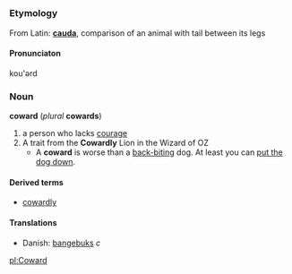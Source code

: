 =={{en}}==
=== Etymology ===
From Latin: '''[[cauda]]''', comparison of an animal with tail between its legs

==== Pronunciaton ====
kou'ərd

===Noun===
'''coward''' (''plural'' '''cowards''')

#a person who lacks [[courage]]
#A trait from the '''Cowardly''' Lion in the Wizard of OZ
#* A '''coward''' is worse than a [[back-biting]] dog. At least you can [[put the dog down]].

====Derived terms====
*[[cowardly]]

====Translations====
*Danish: [[bangebuks]] ''c''

[[pl:Coward]]
